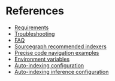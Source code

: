 # References

- [Requirements](/code_navigation/references/requirements)
- [Troubleshooting](/code_navigation/references/troubleshooting)
- [FAQ](/code_navigation/references/faq)
- [Sourcegraph recommended indexers](/code_navigation/references/indexers)
- [Precise code navigation examples](/code_navigation/references/precise_examples)
- [Environment variables](w/code_navigation/references/envvars)
- [Auto-indexing configuration](/code_navigation/references/auto_indexing_configuration)
- [Auto-indexing inference configuration](/code_navigation/references/inference_configuration)
